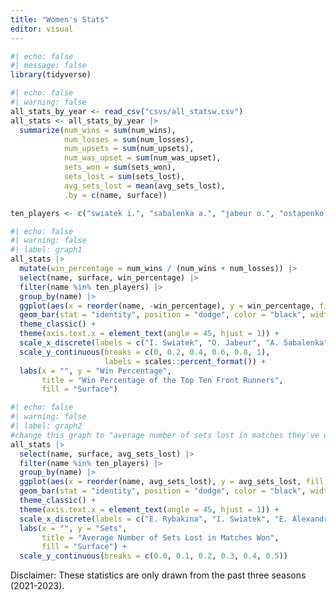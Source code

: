 ```yaml
---
title: "Women's Stats"
editor: visual
---
```


```r
#| echo: false
#| message: false
library(tidyverse)
```

```r
#| echo: false
#| warning: false
all_stats_by_year <- read_csv("csvs/all_statsw.csv")
all_stats <- all_stats_by_year |>
  summarize(num_wins = sum(num_wins),
            num_losses = sum(num_losses),
            num_upsets = sum(num_upsets),
            num_was_upset = sum(num_was_upset),
            sets_won = sum(sets_won),
            sets_lost = sum(sets_lost),
            avg_sets_lost = mean(avg_sets_lost),
            .by = c(name, surface))

ten_players <- c("swiatek i.", "sabalenka a.", "jabeur o.", "ostapenko j.", "rybakina e.", "kvitova p.", "garcia c.", "pegula j.", "bencic b.", "alexandrova e.")

```

```r
#| echo: false
#| warning: false
#| label: graph1
all_stats |>
  mutate(win_percentage = num_wins / (num_wins + num_losses)) |>
  select(name, surface, win_percentage) |>
  filter(name %in% ten_players) |>
  group_by(name) |>
  ggplot(aes(x = reorder(name, -win_percentage), y = win_percentage, fill = surface)) +
  geom_bar(stat = "identity", position = "dodge", color = "black", width = 0.65) +
  theme_classic() +
  theme(axis.text.x = element_text(angle = 45, hjust = 1)) +
  scale_x_discrete(labels = c("I. Swiatek", "O. Jabeur", "A. Sabalenka", "E. Rybakina", "B. Bencic", "P. Kvitova", "J. Ostapenko", "J. Pegula", "E. Alexandrova", "C. Garcia")) +
  scale_y_continuous(breaks = c(0, 0.2, 0.4, 0.6, 0.8, 1), 
                     labels = scales::percent_format()) +
  labs(x = "", y = "Win Percentage",
       title = "Win Percentage of the Top Ten Front Runners",
       fill = "Surface")
```

```r
#| echo: false
#| warning: false
#| label: graph2
#change this graph to "average number of sets lost in matches they've won"
all_stats |>
  select(name, surface, avg_sets_lost) |>
  filter(name %in% ten_players) |>
  group_by(name) |>
  ggplot(aes(x = reorder(name, avg_sets_lost), y = avg_sets_lost, fill = surface)) +
  geom_bar(stat = "identity", position = "dodge", color = "black", width = 0.65) +
  theme_classic() +
  theme(axis.text.x = element_text(angle = 45, hjust = 1)) +
  scale_x_discrete(labels = c("E. Rybakina", "I. Swiatek", "E. Alexandrova", "A. Sabalenka", "P. Kvitova", "J. Pegula", "O. Jabeur", "J. Ostapenko", "B. Bencic", "C. Garcia")) +
  labs(x = "", y = "Sets",
       title = "Average Number of Sets Lost in Matches Won",
       fill = "Surface") +
  scale_y_continuous(breaks = c(0.0, 0.1, 0.2, 0.3, 0.4, 0.5))
```

Disclaimer: These statistics are only drawn from the past three seasons (2021-2023).
